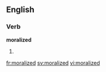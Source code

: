 ==English==

===Verb===
'''moralized'''

# {{en-past of|moralize}}

[[fr:moralized]]
[[sv:moralized]]
[[vi:moralized]]